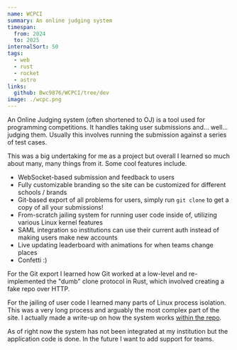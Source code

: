 ```yaml
---
name: WCPCI
summary: An online judging system
timespan:
  from: 2024
  to: 2025
internalSort: 50
tags:
  - web
  - rust
  - rocket
  - astro
links:
  github: Bwc9876/WCPCI/tree/dev
image: ./wcpc.png
---
```


An Online Judging system (often shortened to OJ) is a tool used for programming competitions. It handles taking user submissions and... well... judging them. Usually this involves running the submission against a series of test cases.

This was a big undertaking for me as a project but overall I learned so much about many, many things from it. Some cool features include.

- WebSocket-based submission and feedback to users
- Fully customizable branding so the site can be customized for different schools / brands
- Git-based export of all problems for users, simply run `git clone` to get a copy of all your submissions!
- From-scratch jailing system for running user code inside of, utilizing various Linux kernel features
- SAML integration so institutions can use their current auth instead of making users make new accounts
- Live updating leaderboard with animations for when teams change places
- Confetti :)

For the Git export I learned how Git worked at a low-level and re-implemented the "dumb" clone protocol in Rust, which involved creating a fake repo over HTTP.

For the jailing of user code I learned many parts of Linux process isolation. This was a very long process and arguably the most complex part of the site. I actually made a write-up on how the system works [within the repo](https://github.com/Bwc9876/WCPCI/blob/dev/src/run/RUNNER.md).

As of right now the system has not been integrated at my institution but the application code is done. In the future I want to add support for teams.
